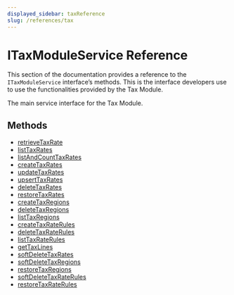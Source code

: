```yaml
---
displayed_sidebar: taxReference
slug: /references/tax
---
```



# ITaxModuleService Reference

This section of the documentation provides a reference to the `ITaxModuleService` interface’s methods. This is the interface developers use to use the functionalities provided by the Tax Module.

The main service interface for the Tax Module.

## Methods

- [retrieveTaxRate](../../ITaxModuleService/methods/tax.ITaxModuleService.retrieveTaxRate/page.mdx)
- [listTaxRates](../../ITaxModuleService/methods/tax.ITaxModuleService.listTaxRates/page.mdx)
- [listAndCountTaxRates](../../ITaxModuleService/methods/tax.ITaxModuleService.listAndCountTaxRates/page.mdx)
- [createTaxRates](../../ITaxModuleService/methods/tax.ITaxModuleService.createTaxRates/page.mdx)
- [updateTaxRates](../../ITaxModuleService/methods/tax.ITaxModuleService.updateTaxRates/page.mdx)
- [upsertTaxRates](../../ITaxModuleService/methods/tax.ITaxModuleService.upsertTaxRates/page.mdx)
- [deleteTaxRates](../../ITaxModuleService/methods/tax.ITaxModuleService.deleteTaxRates/page.mdx)
- [restoreTaxRates](../../ITaxModuleService/methods/tax.ITaxModuleService.restoreTaxRates/page.mdx)
- [createTaxRegions](../../ITaxModuleService/methods/tax.ITaxModuleService.createTaxRegions/page.mdx)
- [deleteTaxRegions](../../ITaxModuleService/methods/tax.ITaxModuleService.deleteTaxRegions/page.mdx)
- [listTaxRegions](../../ITaxModuleService/methods/tax.ITaxModuleService.listTaxRegions/page.mdx)
- [createTaxRateRules](../../ITaxModuleService/methods/tax.ITaxModuleService.createTaxRateRules/page.mdx)
- [deleteTaxRateRules](../../ITaxModuleService/methods/tax.ITaxModuleService.deleteTaxRateRules/page.mdx)
- [listTaxRateRules](../../ITaxModuleService/methods/tax.ITaxModuleService.listTaxRateRules/page.mdx)
- [getTaxLines](../../ITaxModuleService/methods/tax.ITaxModuleService.getTaxLines/page.mdx)
- [softDeleteTaxRates](../../ITaxModuleService/methods/tax.ITaxModuleService.softDeleteTaxRates/page.mdx)
- [softDeleteTaxRegions](../../ITaxModuleService/methods/tax.ITaxModuleService.softDeleteTaxRegions/page.mdx)
- [restoreTaxRegions](../../ITaxModuleService/methods/tax.ITaxModuleService.restoreTaxRegions/page.mdx)
- [softDeleteTaxRateRules](../../ITaxModuleService/methods/tax.ITaxModuleService.softDeleteTaxRateRules/page.mdx)
- [restoreTaxRateRules](../../ITaxModuleService/methods/tax.ITaxModuleService.restoreTaxRateRules/page.mdx)
